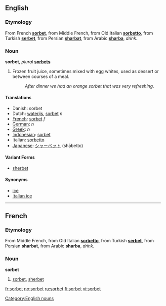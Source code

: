 ==English==
===Etymology===
From French '''[[sorbet#french|sorbet]]''', from Middle French, from Old Italian '''[[sorbetto]]''', from Turkish '''[[serbet]]''', from Persian '''[[sharbat]]''', from Arabic '''[[sharba]]''', ''drink''.

===Noun===
'''sorbet''', ''plural'' '''[[sorbets]]'''

# Frozen fruit juice, sometimes mixed with egg whites, used as dessert or between courses of a meal.
#:''After dinner we had an orange sorbet that was very refreshing.''

====Translations====
*Danish: sorbet
*Dutch: [[waterijs]], [[sorbet]] ''n''
*[[French]]: [[sorbet#French|sorbet]] ''f''
*[[German]]: [[]] ''n''
*[[Greek]]: [[]] ''n''
*[[Indonesian]]: [[sorbet]]
*Italian: [[sorbetto]]
*[[Japanese]]: [[シャーベット]] (shābetto)

====Variant Forms====
*[[sherbet]]

====Synonyms====
*[[ice]]
*[[Italian ice]]

[[Category:English nouns]]


----
==French==
===Etymology===
From Middle French, from Old Italian '''[[sorbetto]]''', from Turkish '''[[serbet]]''', from Persian '''[[sharbat]]''', from Arabic '''[[sharba]]''', ''drink''.

===Noun===
'''sorbet''' {{f}}

# [[sorbet#English|sorbet]], [[sherbet]]



[[fr:sorbet]]
[[no:sorbet]]
[[ru:sorbet]]
[[fi:sorbet]]
[[vi:sorbet]]